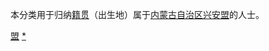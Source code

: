 {{Catnav|頁面分類|各種主題的頁面分類|依中国各省来作的分类|各地中国人|内蒙古人}}
{{Catnav|頁面分類|人物|各國人物|中国人|各地中国人|内蒙古人}}

本分类用于归纳[[籍贯|籍贯]]（出生地）属于[[内蒙古自治区|内蒙古自治区]][[兴安盟|兴安盟]]的人士。

[[Category:内蒙古人|盟]]
[[Category:兴安盟|*]]